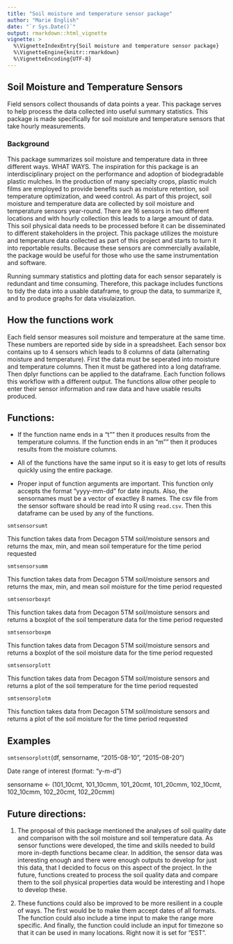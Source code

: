 ```yaml
---
title: "Soil moisture and temperature sensor package"
author: "Marie English"
date: "`r Sys.Date()`"
output: rmarkdown::html_vignette
vignette: >
  %\VignetteIndexEntry{Soil moisture and temperature sensor package}
  %\VignetteEngine{knitr::rmarkdown}
  %\VignetteEncoding{UTF-8}
---
```


## Soil Moisture and Temperature Sensors 

Field sensors collect thousands of data points a year. This package serves to help process 
the data collected into useful summary statistics. This package is made specifically 
for soil moisture and temperature sensors that take hourly measurements. 

### Background 

This package summarizes soil moisture and temperature data in three different ways. WHAT WAYS. The inspiration for this package is an interdisciplinary project on the performance and adoption of biodegradable plastic mulches. In the production of many specialty crops, plastic mulch films are employed to provide benefits such as moisture retention, soil temperature optimization, and weed control. As part of this project, soil moisture and temperature data are collected by soil moisture and temperature sensors year-round. There are 16 sensors in two different locations and with hourly collection this leads to a large amount of data. This soil physical data needs to be processed before it can be disseminated to different stakeholders in the project. This package utilizes the moisture and temperature data collected as part of this project and starts to turn it into reportable results. Because these sensors are commercially available, the package would be useful for those who use the same instrumentation and software. 

Running summary statistics and plotting data for each sensor separately is redundant and time consuming. Therefore, this package includes functions to tidy the data into a usable dataframe, to group the data, to summarize it, and to produce graphs for data visulaization. 

## How the functions work

Each field sensor measures soil moisture and temperature at the same time. These numbers are reported side by side in a spreadsheet. Each sensor box contains up to 4 sensors which leads to 8 columns of data (alternating moisture and temperature). First the data must be seperated into moisture and temperature columns. Then it must be gathered into a long dataframe. Then dplyr functions can be applied to the dataframe. Each function follows this workflow with a different output. The functions allow other people to enter their sensor information and raw data and have usable results produced. 

## Functions:

* If the function name ends in a "t"" then it produces results from the temperature columns. If the function ends in an "m"" then it produces results from the moisture columns.

* All of the functions have the same input so it is easy to get lots of results quickly using the entire package. 

* Proper input of function arguments are important. This function only accepts the format "yyyy-mm-dd" for date inputs. Also, the sensornames must be a vector of exactley 8 names. The csv file from the sensor software should be read into R using  `read.csv`. Then this dataframe can be used by any of the functions. 


 `smtsensorsumt`
 
This function takes data from Decagon 5TM soil/moisture sensors and returns the max, min, and mean soil temperature for the time period requested


`smtsensorsumm`

This function takes data from Decagon 5TM soil/moisture sensors and returns the max, min, and mean soil moisture for the time period requested 


`smtsensorboxpt`

This function takes data from Decagon 5TM soil/moisture sensors and returns a boxplot of the soil temperature data for the time period requested 


`smtsensorboxpm`

This function takes data from Decagon 5TM soil/moisture sensors and returns a boxplot of the soil moisture data for the time period requested 


`smtsensorplott`

This function takes data from Decagon 5TM soil/moisture sensors and returns a plot of the soil temperature for the time period requested 


`smtsensorplotm`

This function takes data from Decagon 5TM soil/moisture sensors and returns a plot of the soil moisture for the time period requested 


## Examples 

`smtsensorplott`(df, sensorname, "2015-08-10", "2015-08-20")

Date range of interest (format: "y-m-d")

sensorname <- (101_10cmt, 101_10cmm, 101_20cmt, 101_20cmm, 102_10cmt, 102_10cmm, 102_20cmt, 102_20cmm)

## Future directions:
1. The proposal of this package mentioned the analyses of soil quality date and comparison with the soil moisture and soil temperature data. As sensor functions were developed, the time and skills needed to build more in-depth functions became clear. In addition, the sensor data was interesting enough and there were enough outputs to develop for just this data, that I decided to focus on this aspect of the project. In the future, functions created to process the soil quality data and compare them to the soil physical properties data would be interesting and I hope to develop these.  

1. These functions could also be improved to be more resilient in a couple of ways. The first would be to make them accept dates of all formats. The function could also include a time input to make the range more specific. And finally, the function could include an input for timezone so that it can be used in many locations. Right now it is set for "EST". 

